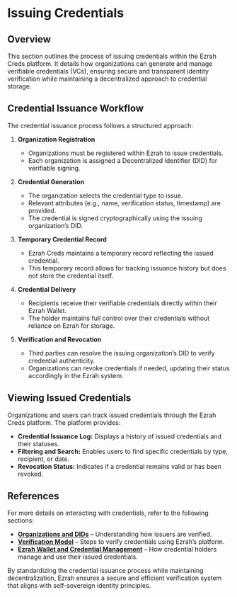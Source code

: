 # Issuing Credentials

## Overview

This section outlines the process of issuing credentials within the Ezrah Creds platform. It details how organizations can generate and manage verifiable credentials (VCs), ensuring secure and transparent identity verification while maintaining a decentralized approach to credential storage.

## Credential Issuance Workflow

The credential issuance process follows a structured approach:

1. **Organization Registration**

    - Organizations must be registered within Ezrah to issue credentials.
    - Each organization is assigned a Decentralized Identifier (DID) for verifiable signing.
2. **Credential Generation**

    - The organization selects the credential type to issue.
    - Relevant attributes (e.g., name, verification status, timestamp) are provided.
    - The credential is signed cryptographically using the issuing organization’s DID.
3. **Temporary Credential Record**

    - Ezrah Creds maintains a temporary record reflecting the issued credential.
    - This temporary record allows for tracking issuance history but does not store the credential itself.
4. **Credential Delivery**

    - Recipients receive their verifiable credentials directly within their Ezrah Wallet.
    - The holder maintains full control over their credentials without reliance on Ezrah for storage.
5. **Verification and Revocation**

    - Third parties can resolve the issuing organization’s DID to verify credential authenticity.
    - Organizations can revoke credentials if needed, updating their status accordingly in the Ezrah system.

## Viewing Issued Credentials

Organizations and users can track issued credentials through the Ezrah Creds platform. The platform provides:

- **Credential Issuance Log:** Displays a history of issued credentials and their statuses.
- **Filtering and Search:** Enables users to find specific credentials by type, recipient, or date.
- **Revocation Status:** Indicates if a credential remains valid or has been revoked.

## References

For more details on interacting with credentials, refer to the following sections:

- **[Organizations and DIDs](/docs/org-and-did)** – Understanding how issuers are verified.
- **[Verification Model](/docs/verification-models)** – Steps to verify credentials using Ezrah’s platform.
- **[Ezrah Wallet and Credential Management]()** – How credential holders manage and use their issued credentials.

By standardizing the credential issuance process while maintaining decentralization, Ezrah ensures a secure and efficient verification system that aligns with self-sovereign identity principles.
